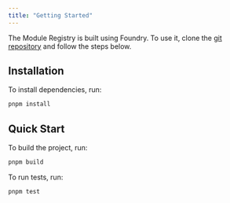 ```yaml
---
title: "Getting Started"
---
```


The Module Registry is built using Foundry. To use it, clone the [git repository](https://github.com/rhinestonewtf/registry) and follow the steps below.

## Installation

To install dependencies, run:

```bash
pnpm install
```

## Quick Start

To build the project, run:

```bash
pnpm build
```

To run tests, run:

```bash
pnpm test
```
